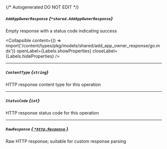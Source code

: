 {/* Autogenerated DO NOT EDIT  */}

##### `AddAppOwnerResponse` *{`*shared.AddAppOwnerResponse`}*
Empty response with a status code indicating success

<Collapsible content={() => import('/content/types/pkg/models/shared/add_app_owner_response/go.mdx')} openLabel={Labels.showProperties} closeLabel={Labels.hideProperties} />


---
##### `ContentType` *{`string`}*
HTTP response content type for this operation

---
##### `StatusCode` *{`int`}*
HTTP response status code for this operation

---
##### `RawResponse` [*{ `*http.Response` }*](https://pkg.go.dev/net/http#Response)
Raw HTTP response; suitable for custom response parsing


